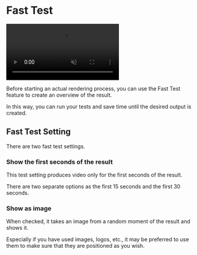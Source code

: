 # Fast Test

<video autoPlay muted loop controls>
  <source src="/test.mp4" type="video/mp4" />
  Your browser does not support the video tag.
</video>


Before starting an actual rendering process, you can use the Fast Test feature to create an overview of the result.

In this way, you can run your tests and save time until the desired output is created.


## Fast Test Setting

There are two fast test settings. 

### Show the first seconds of the result

This test setting produces video only for the first seconds of the result.

There are two separate options as the first 15 seconds and the first 30 seconds.

### Show as image

When checked, it takes an image from a random moment of the result and shows it.

Especially if you have used images, logos, etc., it may be preferred to use them to make sure that they are positioned as you wish.